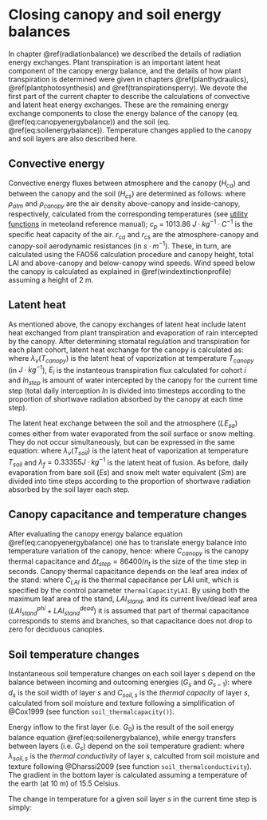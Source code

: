 # Closing canopy and soil energy balances {#closecanopysoilenergybalance}

In chapter \@ref(radiationbalance) we described the details of radiation energy exchanges. Plant transpiration is an important latent heat component of the canopy energy balance, and the details of how plant transpiration is determined were given in chapters \@ref(planthydraulics), \@ref(plantphotosynthesis) and \@ref(transpirationsperry). We devote the first part of the current chapter to describe the calculations of convective and latent heat energy exchanges. These are the remaining energy exchange components to close the energy balance of the canopy (eq. \@ref(eq:canopyenergybalance)) and the soil (eq. \@ref(eq:soilenergybalance)). Temperature changes applied to the canopy and soil layers are also described here.

## Convective energy

Convective energy fluxes between atmosphere and the canopy ($H_{ca}$) and between the canopy and the soil ($H_{cs}$) are determined as follows:
\begin{eqnarray}
H_{ca} &=& \frac{\rho_{atm} \cdot c_p}{r_{ca}}\cdot (T_{canopy} - T_{atm}) \\
H_{cs} &=& \frac{\rho_{canopy} \cdot c_p}{r_{cs}}\cdot (T_{canopy} - T_{soil})
\end{eqnarray}
where $\rho_{atm}$ and $\rho_{canopy}$ are the air density above-canopy and inside-canopy, respectively, calculated from the corresponding temperatures (see [utility functions](http://vegmod.ctfc.cat/meteolandbook/miscellaneous.html#physicalutils) in meteoland reference manual); $c_{p}$ = 1013.86 $J·kg^{-1}·C^{-1}$ is the specific heat capacity of the air. $r_{ca}$ and $r_{cs}$ are the atmosphere-canopy and canopy-soil aerodynamic resistances (in $s·m^{-1}$). These, in turn, are calculated using the FAO56 calculation procedure and canopy height, total LAI and above-canopy and below-canopy wind speeds. Wind speed below the canopy is calculated as explained in \@ref(windextinctionprofile) assuming a height of 2 m.

## Latent heat
As mentioned above, the canopy exchanges of latent heat include latent heat exchanged from plant transpiration and evaporation of rain intercepted by the canopy. After determining stomatal regulation and transpiration for each plant cohort, latent heat exchange for the canopy is calculated as:
\begin{equation}
LE_{ca} = \lambda_v(T_{canopy}) \left(In_{step} + \sum_{i}{E_i} \right)
\end{equation}
where $\lambda_v(T_{canopy})$ is the latent heat of vaporization at temperature $T_{canopy}$ (in $J·kg^{-1}$), $E_i$ is the instanteous transpiration flux calculated for cohort $i$ and $In_{step}$ is amount of water intercepted by the canopy for the current time step (total daily interception $In$ is divided into timesteps according to the proportion of shortwave radiation absorbed by the canopy at each time step).

The latent heat exchange between the soil and the atmosphere ($LE_{sa}$) comes either from water evaporated from the soil surface or snow melting. They do not occur simultaneously, but can be expressed in the same equation:
\begin{equation}
LE_{sa} = \lambda_v(T_{soil}) \cdot Es_{step} + \lambda_{f} \cdot Sm_{step}
\end{equation}
where $\lambda_v(T_{soil})$ is the latent heat of vaporization at temperature $T_{soil}$ and $\lambda_{f} = 0.33355J·kg^{-1}$ is the latent heat of fusion. As before, daily evaporation from bare soil ($Es$) and snow melt water equivalent ($Sm$) are divided into time steps according to the proportion of shortwave radiation absorbed by the soil layer each step.

## Canopy capacitance and temperature changes {#canopycapacitancetemperature}

After evaluating the canopy energy balance equation \@ref(eq:canopyenergybalance) one has to translate energy balance into temperature variation of the canopy, hence:
\begin{equation}
\Delta T_{canopy} =  \Delta t_{step} \cdot \frac{K_{abs,ca} + (L_{abs,ca} - L_{em,c}) + (L_{abs,cs} - L_{em,c}) - LE_{c} - H_{ca} - H_{cs}}{C_{canopy}}
\end{equation}
where $C_{canopy}$ is the canopy thermal capacitance and $\Delta t_{step} = 86400/n_t$ is the size of the time step in seconds. Canopy thermal capacitance depends on the leaf area index of the stand:
\begin{equation}
C_{canopy} = C_{LAI} \cdot \frac{0.8 \cdot LAI_{stand} + 1.2 \cdot (LAI_{stand}^{phi} + \cdot LAI_{stand}^{dead})}{2}
\end{equation}
where $C_{LAI}$ is the thermal capacitance per LAI unit, which is specified by the control parameter `thermalCapacityLAI`. By using both the maximum leaf area of the stand, $LAI_{stand}$, and its current live/dead leaf area ($LAI_{stand}^{phi}+LAI_{stand}^{dead}$) it is assumed that part of thermal capacitance corresponds to stems and branches, so that capacitance does not drop to zero for deciduous canopies.

## Soil temperature changes

Instantaneous soil temperature changes on each soil layer $s$ depend on the balance between incoming and outcoming energies ($G_s$ and $G_{s-1}$):
\begin{equation}
C_{soil,s} \cdot \frac{\delta T_{soil,s}}{\delta t} = \frac{G_s - G_{s-1}}{d_s}
\end{equation}
where $d_s$ is the soil width of layer $s$ and $C_{soil,s}$ is the *thermal capacity* of layer $s$, calculated from soil moisture and texture following a simplification of @Cox1999 (see function `soil_thermalcapacity()`).

Energy inflow to the first layer (i.e. $G_0$) is the result of the soil energy balance equation \@ref(eq:soilenergybalance), while energy transfers between layers (i.e. $G_s$) depend on the soil temperature gradient:
\begin{eqnarray}
G_0 &=&  K_{abs,sa} + L_{abs,sa} - L_{em,s} + L_{abs,sc} + H_{cs} - LE_{s} \\
G_k &=& \lambda_{soil,s} \cdot \frac{\delta T_{soil,s}}{\delta z}
\end{eqnarray}
where $\lambda_{soil,s}$ is the *thermal conductivity* of layer $s$, calculted from soil moisture and texture following @Dharssi2009 (see function `soil_thermalconductivity`). The gradient in the bottom layer is calculated assuming a temperature of the earth (at 10 m) of 15.5 Celsius.

The change in temperature for a given soil layer $s$ in the current time step is simply:
\begin{equation}
\Delta T_{soil,s} = \Delta t_{step} \cdot \frac{\delta T_{soil,s}}{\delta t}
\end{equation}